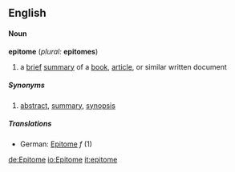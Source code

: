 ==English==
====Noun====
'''epitome''' (''plural:'' '''epitomes''')
#a [[brief]] [[summary]] of a [[book]], [[article]], or similar written document
=====Synonyms=====
#[[abstract]], [[summary]], [[synopsis]]
=====Translations=====
*German: [[Epitome]] ''f'' (1)

[[de:Epitome]]
[[io:Epitome]]
[[it:epitome]]